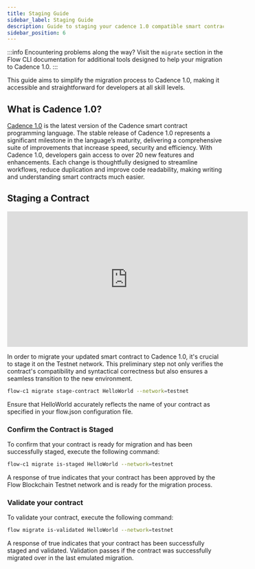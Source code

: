```yaml
---
title: Staging Guide
sidebar_label: Staging Guide
description: Guide to staging your cadence 1.0 compatible smart contracts
sidebar_position: 6
---
```


:::info
Encountering problems along the way? Visit the `migrate` section in the Flow CLI documentation for additional tools designed to help your migration to Cadence 1.0.
:::

This guide aims to simplify the migration process to Cadence 1.0, making it accessible and straightforward for developers at all skill levels.

## What is Cadence 1.0?

[Cadence 1.0](https://flow.com/upgrade/crescendo/cadence-1) is the latest version of the Cadence smart contract programming language. The stable release of Cadence 1.0 represents a significant milestone in the language’s maturity, delivering a comprehensive suite of improvements that increase speed, security and efficiency. With Cadence 1.0, developers gain access to over 20 new features and enhancements. Each change is thoughtfully designed to streamline workflows, reduce duplication and improve code readability, making writing and understanding smart contracts much easier.

## Staging a Contract

<iframe
  width="560"
  height="315"
  src="https://www.youtube.com/embed/vhdP1kv_Ooc"
  title="YouTube video player"
  frameborder="0"
  allow="accelerometer; autoplay; clipboard-write; encrypted-media; gyroscope; picture-in-picture"
  allowfullscreen
></iframe>

In order to migrate your updated smart contract to Cadence 1.0, it's crucial to stage it on the Testnet network. This preliminary step not only verifies the contract's compatibility and syntactical correctness but also ensures a seamless transition to the new environment.

```bash
flow-c1 migrate stage-contract HelloWorld --network=testnet
```

Ensure that HelloWorld accurately reflects the name of your contract as specified in your flow.json configuration file.

### Confirm the Contract is Staged

To confirm that your contract is ready for migration and has been successfully staged, execute the following command:

```bash
flow-c1 migrate is-staged HelloWorld --network=testnet
```

A response of true indicates that your contract has been approved by the Flow Blockchain Testnet network and is ready for the migration process.

### Validate your contract

To validate your contract, execute the following command:

```bash
flow migrate is-validated HelloWorld --network=testnet
```

A response of true indicates that your contract has been successfully staged and validated. Validation passes if the contract was successfully migrated over in the last emulated migration.
